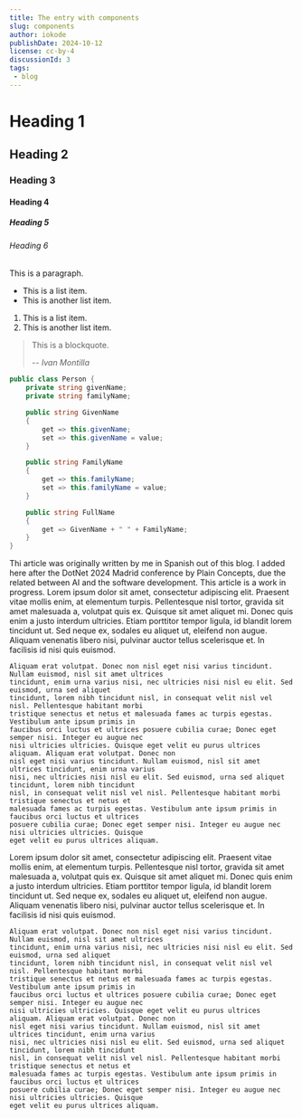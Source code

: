 ```yaml
---
title: The entry with components
slug: components
author: iokode
publishDate: 2024-10-12
license: cc-by-4
discussionId: 3
tags:
 - blog
---
```


# Heading 1
## Heading 2
### Heading 3
#### Heading 4
##### Heading 5
###### Heading 6

This is a paragraph.

* This is a list item.
* This is another list item.

1. This is a list item.
2. This is another list item.

> This is a blockquote.
>
> -- <cite>Ivan Montilla</cite>

```cs
public class Person {
    private string givenName;
    private string familyName;

    public string GivenName
    {
        get => this.givenName;
        set => this.givenName = value;
    }

    public string FamilyName
    {
        get => this.familyName;
        set => this.familyName = value;
    }

    public string FullName
    {
        get => GivenName + " " + FamilyName;
    }
}
```

<XPost author="martoutatech" id="1804864292879016139"/>

<Alert severity="note">
    Thi article was originally written by me in Spanish out of this blog. I added here after the DotNet 2024
    Madrid conference by Plain Concepts, due the related between AI and the software development.
</Alert>

<Alert severity="warning">
    This article is a work in progress.
</Alert>

<Message direction="other">
    Lorem ipsum dolor sit amet, consectetur adipiscing elit. Praesent vitae mollis enim, at elementum turpis.
    Pellentesque nisl tortor, gravida sit amet malesuada a, volutpat quis ex. Quisque sit amet aliquet mi.
    Donec quis enim a justo interdum ultricies. Etiam porttitor tempor ligula, id blandit lorem tincidunt
    ut. Sed neque ex, sodales eu aliquet ut, eleifend non augue. Aliquam venenatis libero nisi, pulvinar
    auctor tellus scelerisque et. In facilisis id nisi quis euismod.
    
    Aliquam erat volutpat. Donec non nisl eget nisi varius tincidunt. Nullam euismod, nisl sit amet ultrices
    tincidunt, enim urna varius nisi, nec ultricies nisi nisl eu elit. Sed euismod, urna sed aliquet
    tincidunt, lorem nibh tincidunt nisl, in consequat velit nisl vel nisl. Pellentesque habitant morbi
    tristique senectus et netus et malesuada fames ac turpis egestas. Vestibulum ante ipsum primis in
    faucibus orci luctus et ultrices posuere cubilia curae; Donec eget semper nisi. Integer eu augue nec
    nisi ultricies ultricies. Quisque eget velit eu purus ultrices aliquam. Aliquam erat volutpat. Donec non
    nisl eget nisi varius tincidunt. Nullam euismod, nisl sit amet ultrices tincidunt, enim urna varius
    nisi, nec ultricies nisi nisl eu elit. Sed euismod, urna sed aliquet tincidunt, lorem nibh tincidunt
    nisl, in consequat velit nisl vel nisl. Pellentesque habitant morbi tristique senectus et netus et
    malesuada fames ac turpis egestas. Vestibulum ante ipsum primis in faucibus orci luctus et ultrices
    posuere cubilia curae; Donec eget semper nisi. Integer eu augue nec nisi ultricies ultricies. Quisque
    eget velit eu purus ultrices aliquam.
</Message>
<Message direction="me">
    Lorem ipsum dolor sit amet, consectetur adipiscing elit. Praesent vitae mollis enim, at elementum turpis.
    Pellentesque nisl tortor, gravida sit amet malesuada a, volutpat quis ex. Quisque sit amet aliquet mi.
    Donec quis enim a justo interdum ultricies. Etiam porttitor tempor ligula, id blandit lorem tincidunt
    ut. Sed neque ex, sodales eu aliquet ut, eleifend non augue. Aliquam venenatis libero nisi, pulvinar
    auctor tellus scelerisque et. In facilisis id nisi quis euismod.
    
    Aliquam erat volutpat. Donec non nisl eget nisi varius tincidunt. Nullam euismod, nisl sit amet ultrices
    tincidunt, enim urna varius nisi, nec ultricies nisi nisl eu elit. Sed euismod, urna sed aliquet
    tincidunt, lorem nibh tincidunt nisl, in consequat velit nisl vel nisl. Pellentesque habitant morbi
    tristique senectus et netus et malesuada fames ac turpis egestas. Vestibulum ante ipsum primis in
    faucibus orci luctus et ultrices posuere cubilia curae; Donec eget semper nisi. Integer eu augue nec
    nisi ultricies ultricies. Quisque eget velit eu purus ultrices aliquam. Aliquam erat volutpat. Donec non
    nisl eget nisi varius tincidunt. Nullam euismod, nisl sit amet ultrices tincidunt, enim urna varius
    nisi, nec ultricies nisi nisl eu elit. Sed euismod, urna sed aliquet tincidunt, lorem nibh tincidunt
    nisl, in consequat velit nisl vel nisl. Pellentesque habitant morbi tristique senectus et netus et
    malesuada fames ac turpis egestas. Vestibulum ante ipsum primis in faucibus orci luctus et ultrices
    posuere cubilia curae; Donec eget semper nisi. Integer eu augue nec nisi ultricies ultricies. Quisque
    eget velit eu purus ultrices aliquam.
</Message>
